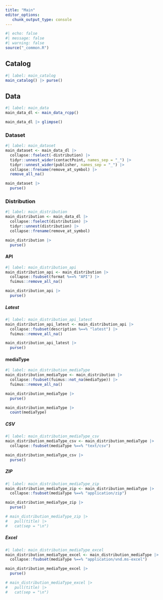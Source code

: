 ```yaml
---
title: "Main"
editor_options: 
   chunk_output_type: console
---
```


```r
#| echo: false
#| message: false
#| warning: false
source("_common.R")
```

## Catalog

```r
#| label: main_catalog
main_catalog() |> purse()
```

## Data

```r
#| label: main_data
main_data_dl <- main_data_rcpp()

main_data_dl |> glimpse()
```

### Dataset

```r
#| label: main_dataset
main_dataset <- main_data_dl |> 
  collapse::fselect(-distribution) |>
  tidyr::unnest_wider(contactPoint, names_sep = "_") |>
  tidyr::unnest_wider(publisher, names_sep = "_") |> 
  collapse::frename(remove_at_symbol) |> 
  remove_all_na()

main_dataset |> 
  purse()
```

### Distribution

```r
#| label: main_distribution
main_distribution <- main_data_dl |> 
  collapse::fselect(distribution) |>
  tidyr::unnest(distribution) |> 
  collapse::frename(remove_at_symbol)

main_distribution |> 
  purse()
```

#### API

```r
#| label: main_distribution_api
main_distribution_api <- main_distribution |> 
  collapse::fsubset(format %==% "API") |> 
  fuimus::remove_all_na()

main_distribution_api |> 
  purse()
```

##### Latest

```r
#| label: main_distribution_api_latest
main_distribution_api_latest <- main_distribution_api |> 
  collapse::fsubset(description %==% "latest") |> 
  fuimus::remove_all_na()

main_distribution_api_latest |> 
  purse()
```

#### mediaType

```r
#| label: main_distribution_mediaType
main_distribution_mediaType <- main_distribution |> 
  collapse::fsubset(fuimus::not_na(mediaType)) |> 
  fuimus::remove_all_na()

main_distribution_mediaType |> 
  purse()

main_distribution_mediaType |> 
  count(mediaType)
```

##### CSV

```r
#| label: main_distribution_mediaType_csv
main_distribution_mediaType_csv <- main_distribution_mediaType |> 
  collapse::fsubset(mediaType %==% "text/csv")

main_distribution_mediaType_csv |> 
  purse()
```

##### ZIP

```r
#| label: main_distribution_mediaType_zip
main_distribution_mediaType_zip <- main_distribution_mediaType |> 
  collapse::fsubset(mediaType %==% "application/zip")

main_distribution_mediaType_zip |> 
  purse()

# main_distribution_mediaType_zip |>
#   pull(title) |>
#   cat(sep = "\n")
```

##### Excel

```r
#| label: main_distribution_mediaType_excel
main_distribution_mediaType_excel <- main_distribution_mediaType |> 
  collapse::fsubset(mediaType %==% "application/vnd.ms-excel")

main_distribution_mediaType_excel |> 
  purse()

# main_distribution_mediaType_excel |>
#   pull(title) |>
#   cat(sep = "\n")
```
